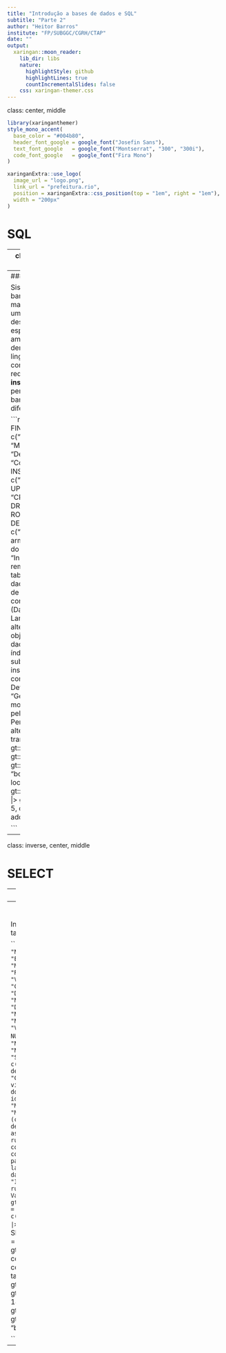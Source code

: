 ---
title: "Introdução a bases de dados e SQL"
subtitle: "Parte 2"
author: "Heitor Barros"
institute: "FP/SUBGGC/CGRH/CTAP"
date: ""
output:
  xaringan::moon_reader:
    lib_dir: libs
    nature:
      highlightStyle: github
      highlightLines: true
      countIncrementalSlides: false
    css: xaringan-themer.css
---
class: center, middle
```{r xaringan-themer, include=FALSE, warning=FALSE}
library(xaringanthemer)
style_mono_accent(
  base_color = "#004b80",
  header_font_google = google_font("Josefin Sans"),
  text_font_google   = google_font("Montserrat", "300", "300i"),
  code_font_google   = google_font("Fira Mono")
)
```

```{r xaringan-logo, echo=FALSE}
xaringanExtra::use_logo(
  image_url = "logo.png",
  link_url = "prefeitura.rio",
  position = xaringanExtra::css_position(top = "1em", right = "1em"),
  width = "200px"
)

```

# SQL

---
class: inverse, center, middle

# Structured Query Language

---
### SQL

Sistemas gerenciais de bancos de dados são manipulados através de uma linguagem padrão, desenvolvida especificamente para o ambiente relacional, denominada **SQL**. 
A linguagem SQL é composta por um reduzido conjunto de **instruções** que permitem manipular um banco de dados com diferentes finalidades.

```{r tabela, echo=F}
tibble::tibble(
  FINALIDADE = c("Recuperar dados",
                 "Manipular dados",
                 "Definir dados",
                 "Controlar transações"), 
  INSTRUÇÕES = c("SELECT",
                 "INSERT, UPDATE e DELETE",
                 "CREATE, ALTER e DROP",
                 "COMMIT e ROLLBACK"),
  DESCRIÇÃO = c("Recupera registros armazenados em tabelas do banco de dados",
                "Inserção, alteração e remoção de registros de tabelas do banco de dados. Este subconjunto de instruções da SQL é                  conhecido como DML (Data Manipulation Language)",
                "Criação, alteração e exclusão de objetos do banco de dados (ex.: tabelas, índices, etc.). Este subconjunto de                     instruções é conhecido como DDL (Data Definition Language).",
                "Gerenciam as modificações realizadas pelos comandos DML. Permitem agrupar as alterações dos dados em transações                   lógicas.")
) |> 
  gt::gt() |> 
  gt::tab_style(style = gt::cell_text(weight = "bold",size = 18), 
                locations = gt::cells_column_labels()) |> 
  gt::opt_stylize(style = 5, color = "blue", add_row_striping = F)

```

---
class: inverse, center, middle

# SELECT

---
### SELECT

Focaremos na instrução **SELECT**, que nos permite realizar consultas sobre todos os registros armazenados em nossos bancos de dados. Usaremos as tabelas do <strong style="color:red;">ERGON</strong> em todos os exemplos.

--
</br></br>
Inicialmente, vamos trabalhar com a tabela <strong style="color:red;">FICHAS_FINANCEIRAS</strong>. 

```{r tabela2, echo=F}
tibble::tibble(
  ATRIBUTO = c(
    "NUMFUNC",
    "NUMVINC",
    "NUMPENS",
    "EMP_CODIGO",
    "MES_ANO_FOLHA",
    "MES_ANO_DIREITO",
    "NUM_FOLHA",
    "RUBRICA",
    "TIPO_RUBRICA",
    "VALOR",
    "LANCAMENTO",
    "EXECUCAO",
    "CORRECAO",
    "COMPLEMENTO",
    "DESC_VANT"
    ), 
  TIPO = c(
    "NUMBER",
    "NUMBER",
    "NUMBER",
    "NUMBER",
    "DATE",
    "DATE",
    "NUMBER",
    "NUMBER",
    "NUMBER",
    "NUMBER",
    "NUMBER",
    "NUMBER",
    "NUMBER",
    "VARCHAR2",
    "VARCHAR2"
           ),
  PK = c(
    NULL
  ),
  `PODE SER NULL` = c(
    "NÃO",
    "NÃO",
    "SIM",
    "NÃO",
    "NÃO",
    "NÃO",
    "NÃO",
    "NÃO",
    "NÃO",
    "NÃO",
    "NÃO",
    "SIM",
    "SIM",
    "SIM",
    "NÃO"
    ),
  FK = c(
    NULL
  ),
  DESCRIÇÃO = c(
    "Código de identificação do funcionário",
    "Código de identificação do vínculo",
    "Código de identificação do pensionista",
    "Código de identificação da empresa",
    "Mês/Ano da folha de pagamento",
    "Mês/Ano do direito (competência)",
    "Número da folha de pagamento",
    "Código da rubrica associada ao pagamento",
    "Tipo da rubrica (1 = Mesmo mês da competência; 2 = Mês diferente da competência)",
    "Valor do pagamento",
    "Código do lançamento",
    "Número da execução da folha",
    "CORRECAO (?)",
    "Informação adicional associada à rubrica",
    "Tipo da rubrica (1 = Vantagem; 2 = Desconto)"
  )
) |> 
  gt::gt() |> 
  gt::data_color(columns = TIPO, apply_to = "text",colors =  c("darkgreen","darkblue","black")) |> 
  gt::data_color(columns = `PODE SER NULL`, apply_to = "text",colors =  c("black","orangered3")) |> 
  gt::tab_options(table.font.size = 15,
                  container.width = 750,
                  container.height = 300,
                  table.align='center') |> 
  gt::tab_style(style = gt::cell_text(weight = "bold",size = 18), 
                locations = gt::cells_column_labels()) |> 
  gt::opt_stylize(style = 5, color = "blue", add_row_striping = F)

```

---

